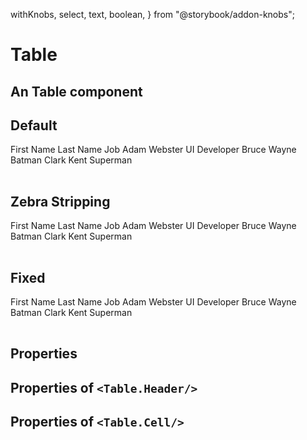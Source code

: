   withKnobs,
  select,
  text,
  boolean,
} from "@storybook/addon-knobs";


<Meta title="FusedComponents / Table" component={Table} />

# Table

## An Table component

## Default

<Preview>
    <Table>
      <Table.Header>
        <Table.Row>
          <Table.Cell >
          First Name
          </Table.Cell>
          <Table.Cell >
          Last Name
          </Table.Cell>
           <Table.Cell >
          Job
          </Table.Cell>
        </Table.Row>
      </Table.Header>
      <Table.Body>
        <Table.Row>
          <Table.Cell>
            Adam
          </Table.Cell>
             <Table.Cell>
            Webster
          </Table.Cell>
             <Table.Cell>
            UI Developer
          </Table.Cell>
        </Table.Row>
        <Table.Row>
          <Table.Cell>
            Bruce
          </Table.Cell>
             <Table.Cell>
            Wayne
          </Table.Cell>
             <Table.Cell>
           Batman
          </Table.Cell>
        </Table.Row>
          <Table.Row>
          <Table.Cell>
            Clark
          </Table.Cell>
             <Table.Cell>
            Kent
          </Table.Cell>
             <Table.Cell>
           Superman
          </Table.Cell>
        </Table.Row>
      </Table.Body>
    </Table>
</Preview>

## Zebra Stripping

<Preview>
    <Table
      zebraStripping
    >
    <Table.Header
      bgColor={color.dark}
      fgColor={color.light}
    >
        <Table.Row>
          <Table.Cell  width={'100px'} >
          First Name
          </Table.Cell>
          <Table.Cell >
          Last Name
          </Table.Cell>
           <Table.Cell >
          Job
          </Table.Cell>
        </Table.Row>
      </Table.Header>
      <Table.Body>
        <Table.Row>
          <Table.Cell width={'100px'} >
            Adam
          </Table.Cell>
             <Table.Cell>
            Webster
          </Table.Cell>
             <Table.Cell>
            UI Developer
          </Table.Cell>
        </Table.Row>
        <Table.Row>
          <Table.Cell width={'100px'} >
            Bruce
          </Table.Cell>
             <Table.Cell>
            Wayne
          </Table.Cell>
             <Table.Cell>
           Batman
          </Table.Cell>
        </Table.Row>
          <Table.Row>
          <Table.Cell width={'100px'} >
            Clark
          </Table.Cell>
             <Table.Cell>
            Kent
          </Table.Cell>
             <Table.Cell>
           Superman
          </Table.Cell>
        </Table.Row>
      </Table.Body>
    </Table>
</Preview>

## Fixed

<Preview>
   <Table
   freezeFirstColumn
   frozenColumnWidth={'130px'}
   padding={'15px'}
   fgColor="white"
   bgColor="gray"
   frozenColumnBGColor="tomato"
    frozenColumnFGColor="white"
   >
      <Table.Header
        bgColor="tomato"
        fgColor="white"
      >
        <Table.Row>
          <Table.Cell width={'130px'} >
          First Name
          </Table.Cell>
          <Table.Cell >
          Last Name
          </Table.Cell>
           <Table.Cell >
          Job
          </Table.Cell>
        </Table.Row>
      </Table.Header>
      <Table.Body>
        <Table.Row>
          <Table.Cell  width={'130px'}>
            Adam
          </Table.Cell>
             <Table.Cell>
            Webster
          </Table.Cell>
             <Table.Cell>
            UI Developer
          </Table.Cell>
        </Table.Row>
        <Table.Row>
          <Table.Cell width={'130px'}>
            Bruce
          </Table.Cell>
             <Table.Cell>
            Wayne
          </Table.Cell>
             <Table.Cell>
           Batman
          </Table.Cell>
        </Table.Row>
          <Table.Row>
          <Table.Cell width={'130px'}>
            Clark
          </Table.Cell>
             <Table.Cell>
            Kent
          </Table.Cell>
             <Table.Cell>
           Superman
          </Table.Cell>
        </Table.Row>
      </Table.Body>
    </Table>
  </Preview>

## Properties

<Props of={Table} />

## Properties of `<Table.Header/>`
<Props of={TableHeader} />

## Properties of `<Table.Cell/>`
<Props of={TableCell} />
